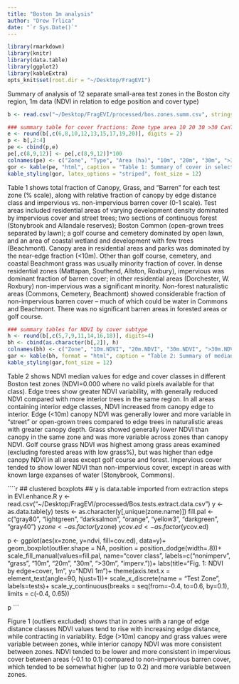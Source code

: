 ```yaml
---
title: "Boston 1m analysis"
author: "Drew Trlica"
date: "`r Sys.Date()`"
---
```

```r
library(rmarkdown)
library(knitr)
library(data.table)
library(ggplot2)
library(kableExtra)
opts_knit$set(root.dir = "~/Desktop/FragEVI")
```
Summary of analysis of 12 separate small-area test zones in the Boston city region, 1m data (NDVI in relation to edge position and cover type)


```r
b <- read.csv("~/Desktop/FragEVI/processed/bos.zones.summ.csv", stringsAsFactors = F)

### summary table for cover fractions: Zone type area 10 20 30 >30 CanTotal GrassTotal imp nonimp BarrenTotal
e <- round(b[,c(6,8,10,12,13,15,17,19,20)], digits = 2)
p <- b[,2:4]
pe <- cbind(p,e)
pe[,c(8,9,12)] <- pe[,c(8,9,12)]*100
colnames(pe) <- c("Zone", "Type", "Area (ha)", "10m", "20m", "30m", ">30m", "Can %", "Grass %", "imperv.", "nonimperv.", "Barren %")
gor <- kable(pe, "html", caption = "Table 1: Summary of cover in selected test areas, Boston City Limits")
kable_styling(gor, latex_options = "striped", font_size = 12)

```

Table 1 shows total fraction of Canopy, Grass, and "Barren" for each test zone (% scale), along with relative fraction of canopy by edge distance class and impervious vs. non-impervious barren cover (0-1 scale). Test areas included residential areas of varying development density dominated by impervious cover and street trees; two sections of continuous forest (Stonybrook and Allandale reserves); Boston Common (open-grown trees separated by lawn); a golf course and cemetery dominated by open lawn, and an area of coastal wetland and development with few trees (Beachmont). Canopy area in residential areas and parks was dominated by the near-edge fraction (<10m). Other than golf course, cemetery, and coastal Beachmont grass was usually minority fraction of cover. In dense residential zones (Mattapan, Southend, Allston, Roxbury), impervious was dominant fraction of barren cover; in other residential areas (Dorchester, W. Roxbury) non-impervious was a significant minority. Non-forest naturalistic areas (Commons, Cemetery, Beachmont) showed considerable fraction of non-impervious barren cover -- much of which could be water in Commons and Beachmont. There was no significant barren areas in forested areas or golf course.


```r
### summary tables for NDVI by cover subtype
h <- round(b[,c(5,7,9,11,14,16,18)], digits=4)
bh <- cbind(as.character(b[,2]), h)
colnames(bh) <- c("Zone", "10m.NDVI", "20m.NDVI", "30m.NDVI", ">30m.NDVI", "NDVI.grass", "NDVI.imp", "NDVI.nonimp")
gar <- kable(bh, format = "html", caption = "Table 2: Summary of median NVDI values (1m) in selected test areas, Boston City Limits")
kable_styling(gar,font_size = 12)
```

Table 2 shows NDVI median values for edge and cover classes in different Boston test zones (NDVI=0.000 where no valid pixels available for that class). Edge trees show greater NDVI variability, with generally reduced NDVI compared with more interior trees in the same region. In all areas containing interior edge classes, NDVI increased from canopy edge to interior. Edge (<10m) canopy NDVI was generally lower and more variable in "street" or open-grown trees compared to edge trees in naturalistic areas with greater canopy depth. Grass showed generally lower  NDVI than canopy in the same zone and was more variable across zones than canopy NDVI. Golf course grass NDVI was highest among grass areas examined (excluding forested areas with low grass%), but was higher than edge canopy NDVI in all areas except golf course and forest. Impervious cover tended to show lower NDVI than non-impervious cover, except in areas with known large expanses of water (Stonybrook, Commons).

````r
## clustered boxplots
## y is data.table imported from extraction steps in EVI.enhance.R
y <- read.csv("~/Desktop/FragEVI/processed/Bos.tests.extract.data.csv")
y <- as.data.table(y)
tests <- as.character(y[,unique(zone.name)])
fill.pal <- c("gray80", "lightgreen", "darksalmon", "orange", "yellow3", "darkgreen", "gray40")
y$zone <- as.factor(y$zone)
y$cov.ed <- as.factor(y$cov.ed)

p <- ggplot(aes(x=zone, y=ndvi, fill=cov.ed), data=y)+
  geom_boxplot(outlier.shape = NA, position = position_dodge(width=.8))+
  scale_fill_manual(values=fill.pal, name="cover class", labels=c("nonimperv", "grass", "10m", "20m", "30m", ">30m", "imperv."))+
  labs(title="Fig. 1: NDVI by edge+cover, 1m", y="NDVI 1m")+
  theme(axis.text.x = element_text(angle=90, hjust=1))+
  scale_x_discrete(name = "Test Zone", labels=tests)+
  scale_y_continuous(breaks = seq(from=-0.4, to=0.6, by=0.1), limits = c(-0.4, 0.65))

p
```

Figure 1 (outliers excluded) shows that in zones with a range of edge distance classes NDVI values tend to rise with increasing edge distance, while contracting in variability. Edge (>10m) canopy and grass values were variable between zones, while interior canopy NDVI was more consistent between zones. NDVI tended to be lower and more consistent in impervious cover between areas  (-0.1 to 0.1) compared to non-impervious barren cover, which tended to be somewhat higher (up to 0.2) and more variable between zones.